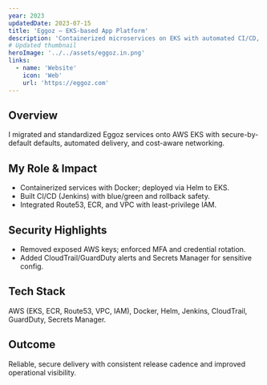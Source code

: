 ```yaml
---
year: 2023
updatedDate: 2023-07-15
title: 'Eggoz – EKS-based App Platform'
description: 'Containerized microservices on EKS with automated CI/CD, secure cloud posture, and reliable routing.'
# Updated thumbnail
heroImage: '../../assets/eggoz.in.png'
links:
  - name: 'Website'
    icon: 'Web'
    url: 'https://eggoz.com'
---
```


## Overview

I migrated and standardized Eggoz services onto AWS EKS with secure-by-default defaults, automated delivery, and cost-aware networking.

## My Role & Impact

- Containerized services with Docker; deployed via Helm to EKS.
- Built CI/CD (Jenkins) with blue/green and rollback safety.
- Integrated Route53, ECR, and VPC with least-privilege IAM.

## Security Highlights

- Removed exposed AWS keys; enforced MFA and credential rotation.
- Added CloudTrail/GuardDuty alerts and Secrets Manager for sensitive config.

## Tech Stack

AWS (EKS, ECR, Route53, VPC, IAM), Docker, Helm, Jenkins, CloudTrail, GuardDuty, Secrets Manager.

## Outcome

Reliable, secure delivery with consistent release cadence and improved operational visibility.
